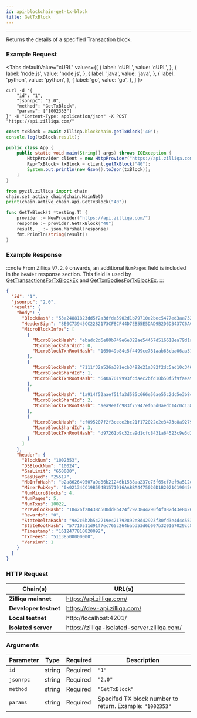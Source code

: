 ```yaml
---
id: api-blockchain-get-tx-block
title: GetTxBlock
---
```


---

Returns the details of a specified Transaction block.

### Example Request


<Tabs
  defaultValue="cURL"
  values={[
    { label: 'cURL', value: 'cURL', },
    { label: 'node.js', value: 'node.js', },
    { label: 'java', value: 'java', },
    { label: 'python', value: 'python', },
    { label: 'go', value: 'go', },
  ]
}>

<TabItem value="cURL">

```shell
curl -d '{
    "id": "1",
    "jsonrpc": "2.0",
    "method": "GetTxBlock",
    "params": ["1002353"]
}' -H "Content-Type: application/json" -X POST "https://api.zilliqa.com/"
```

</TabItem>
<TabItem value="node.js">

```js
const txBlock = await zilliqa.blockchain.getTxBlock('40');
console.log(txBlock.result);
```

</TabItem>
<TabItem value="java">

```java
public class App {
    public static void main(String[] args) throws IOException {
        HttpProvider client = new HttpProvider("https://api.zilliqa.com/");
        Rep<TxBlock> txBlock = client.getTxBlock("40");
        System.out.println(new Gson().toJson(txBlock));
    }
}
```

</TabItem>
<TabItem value="python">

```python
from pyzil.zilliqa import chain
chain.set_active_chain(chain.MainNet)
print(chain.active_chain.api.GetTxBlock("40"))
```

</TabItem>

<TabItem value="go">

```go
func GetTxBlock(t *testing.T) {
	provider := NewProvider("https://api.zilliqa.com/")
	response := provider.GetTxBlock("40")
	result, _ := json.Marshal(response)
	fmt.Println(string(result))
}
```

</TabItem>
</Tabs>

### Example Response

:::note
From Zilliqa `V7.2.0` onwards, an additional `NumPages` field is included in the `header` response section.
This field is used by [GetTransactionsForTxBlockEx](api-transaction-get-txs-for-txblock-ex.mdx) and [GetTxnBodiesForTxBlockEx](api-transaction-get-txbodies-for-txblock-ex.mdx).
:::

```json
{
  "id": "1",
  "jsonrpc": "2.0",
  "result": {
    "body": {
      "BlockHash": "53a24881823dd5f2a3dfda5902d1b79710e2bec5477ed3aa7325d74e30436b58",
      "HeaderSign": "8E0C73945CC2282173CF8CF44D7EB55E5DAD9B2D6D3437C6AC09DE8CF0D6B698575E535168AA898B6B3A3107603BDFC4BC671A4621E77C9004369FC3513F53A0",
      "MicroBlockInfos": [
        {
          "MicroBlockHash": "ebadc2d6e80b749e6e322ae54467d516618ea79d1ae495f26f3592c70b4de71a",
          "MicroBlockShardId": 0,
          "MicroBlockTxnRootHash": "165049b84c5f4499ce781aab63cba06aa31ed4e1b556f0aac643f01eb5814da4"
        },
        {
          "MicroBlockHash": "7111f32a526a381ecb3492e21a382f2dc5ad10c346340aaae3addd1a349cc559",
          "MicroBlockShardId": 1,
          "MicroBlockTxnRootHash": "640a7019993fcdaec2bfd10b50f5f9faea92920a1a4c0cb931ae56e061f983d9"
        },
        {
          "MicroBlockHash": "1a914f52aaef51fa3d585c666e56ae55c2dc5e3b8c759c66d1b79b211b783d0e",
          "MicroBlockShardId": 2,
          "MicroBlockTxnRootHash": "aea9eafc983f75947ef63d0aedd14c0c138025cbbaa5934f3ef327b2116bfd68"
        },
        {
          "MicroBlockHash": "cf095207f2f3cece2bc21f172022e2e3473c8a9279ba67a4d9bd1e352890f496",
          "MicroBlockShardId": 3,
          "MicroBlockTxnRootHash": "d97261b9c32ca9d1cfc8431a64523c9e3d26beff7e5265c5d431d5a41b416e49"
        }
      ]
    },
    "header": {
      "BlockNum": "1002353",
      "DSBlockNum": "10024",
      "GasLimit": "650000",
      "GasUsed": "25517",
      "MbInfoHash": "b2a862649507a9d86b21246b1538aa237c75f65cf7ef9a512e03ba39d0e62933",
      "MinerPubKey": "0x02134CC19B594B1571916AABBA4475026D1B2021C19045CB2065E0D3B12706768E",
      "NumMicroBlocks": 4,
      "NumPages": 5,
      "NumTxns": 10022,
      "PrevBlockHash": "18426f28438c500dd8b424f7923844290f4f082d43e84262ce629eebce68b82c",
      "Rewards": "0",
      "StateDeltaHash": "9e2c6b2b542219e421792892e8d42923f30fd3e4d4c55369feb89e3979b5a3a7",
      "StateRootHash": "57710511d91f7ec765c264babd53d6b607b320167029cc88c477fafd78c14632",
      "Timestamp": "1612477810820092",
      "TxnFees": "51138500000000",
      "Version": 1
    }
  }
}
```

### HTTP Request

| Chain(s)              | URL(s)                                       |
| --------------------- | -------------------------------------------- |
| **Zilliqa mainnet**   | https://api.zilliqa.com/                     |
| **Developer testnet** | https://dev-api.zilliqa.com/                 |
| **Local testnet**     | http://localhost:4201/                       |
| **Isolated server**   | https://zilliqa-isolated-server.zilliqa.com/ |

### Arguments

| Parameter | Type   | Required | Description                                              |
| --------- | ------ | -------- | -------------------------------------------------------- |
| `id`      | string | Required | `"1"`                                                    |
| `jsonrpc` | string | Required | `"2.0"`                                                  |
| `method`  | string | Required | `"GetTxBlock"`                                           |
| `params`  | string | Required | Specifed TX block number to return. Example: `"1002353"` |

